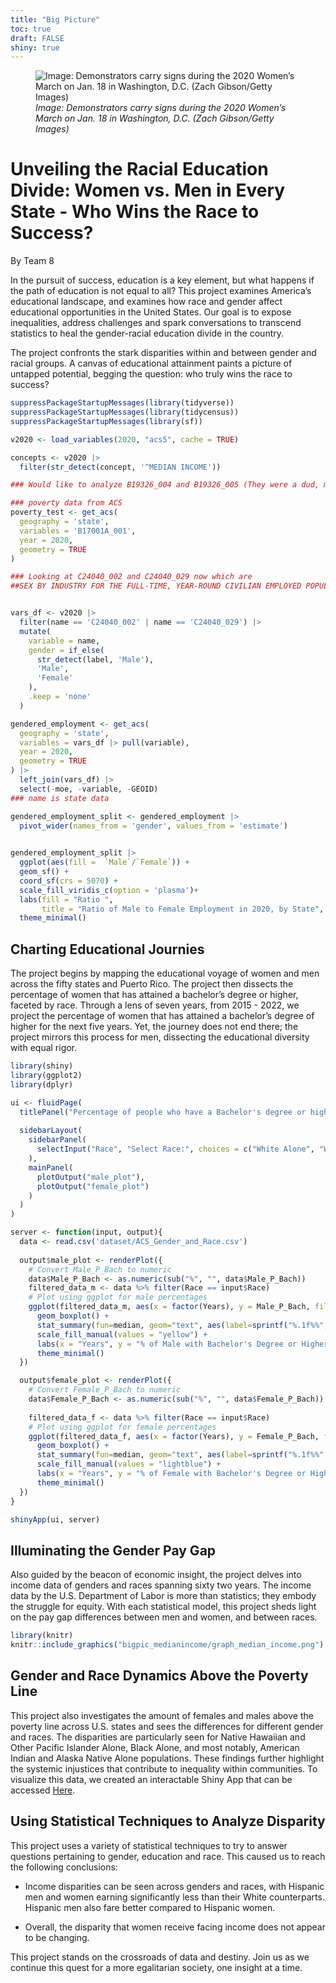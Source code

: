 ```yaml
---
title: "Big Picture"
toc: true
draft: FALSE
shiny: true
---
```


![*Image: Demonstrators carry signs during the 2020 Women’s March on Jan. 18 in Washington, D.C. (Zach Gibson/Getty Images)*](https://www.pewresearch.org/wp-content/uploads/2020/07/FT_20.07.07_ActivismGender_feature.jpg)

# **Unveiling the Racial Education Divide: Women vs. Men in Every State - Who Wins the Race to Success?**

By Team 8

In the pursuit of success, education is a key element, but what happens if the path of education is not equal to all? This project examines America's educational landscape, and examines how race and gender affect educational opportunities in the United States. Our goal is to expose inequalities, address challenges and spark conversations to transcend statistics to heal the gender-racial education divide in the country.

The project confronts the stark disparities within and between gender and racial groups. A canvas of educational attainment paints a picture of untapped potential, begging the question: who truly wins the race to success?

```r

suppressPackageStartupMessages(library(tidyverse))
suppressPackageStartupMessages(library(tidycensus))
suppressPackageStartupMessages(library(sf))

v2020 <- load_variables(2020, "acs5", cache = TRUE)

concepts <- v2020 |>
  filter(str_detect(concept, '^MEDIAN INCOME'))

### Would like to analyze B19326_004 and B19326_005 (They were a dud, most likely skewed due to part-time workers)

### poverty data from ACS
poverty_test <- get_acs(
  geography = 'state',
  variables = 'B17001A_001',
  year = 2020,
  geometry = TRUE
)

### Looking at C24040_002 and C24040_029 now which are
##SEX BY INDUSTRY FOR THE FULL-TIME, YEAR-ROUND CIVILIAN EMPLOYED POPULATION 16 YEARS AND OVER for male and female


vars_df <- v2020 |>
  filter(name == 'C24040_002' | name == 'C24040_029') |>
  mutate(
    variable = name,
    gender = if_else(
      str_detect(label, 'Male'),
      'Male',
      'Female'
    ),
    .keep = 'none'
  )

gendered_employment <- get_acs(
  geography = 'state',
  variables = vars_df |> pull(variable),
  year = 2020,
  geometry = TRUE
) |> 
  left_join(vars_df) |>
  select(-moe, -variable, -GEOID) 
### name is state data

gendered_employment_split <- gendered_employment |>
  pivot_wider(names_from = 'gender', values_from = 'estimate')
  

gendered_employment_split |>
  ggplot(aes(fill =  `Male`/`Female`)) + 
  geom_sf() +
  coord_sf(crs = 5070) +
  scale_fill_viridis_c(option = 'plasma')+
  labs(fill = "Ratio ",
       title = "Ratio of Male to Female Employment in 2020, by State", caption= "Source: Cleaned American Community Survey Data") +
  theme_minimal()
```

## Charting Educational Journies

The project begins by mapping the educational voyage of women and men across the fifty states and Puerto Rico. The project then dissects the percentage of women that has attained a bachelor's degree or higher, faceted by race. Through a lens of seven years, from 2015 - 2022, we project the percentage of women that has attained a bachelor's degree of higher for the next five years. Yet, the journey does not end there; the project mirrors this process for men, dissecting the educational diversity with equal rigor.

```r
library(shiny)
library(ggplot2)
library(dplyr)

ui <- fluidPage(
  titlePanel("Percentage of people who have a Bachelor's degree or higher, by Gender and Race"),
  
  sidebarLayout(
    sidebarPanel(
      selectInput("Race", "Select Race:", choices = c("White Alone", "White alone, not Hispanic or Latino", "Black Alone", "American Indian or Alaska Native Alone", "Asian Alone", "Native Hawaiian and Other Pacific Islander Alone", "Some other race Alone", "Two or more races", "Hispanic or Latino Origin"))
    ),
    mainPanel(
      plotOutput("male_plot"),
      plotOutput("female_plot")
    )
  )
)

server <- function(input, output){
  data <- read.csv('dataset/ACS_Gender_and_Race.csv')
  
  output$male_plot <- renderPlot({
    # Convert Male_P_Bach to numeric
    data$Male_P_Bach <- as.numeric(sub("%", "", data$Male_P_Bach))
    filtered_data_m <- data %>% filter(Race == input$Race)
    # Plot using ggplot for male percentages
    ggplot(filtered_data_m, aes(x = factor(Years), y = Male_P_Bach, fill = Race)) +
      geom_boxplot() +
      stat_summary(fun=median, geom="text", aes(label=sprintf("%.1f%%", ..y..)), vjust=-1) + # Add median labels
      scale_fill_manual(values = "yellow") +  
      labs(x = "Years", y = "% of Male with Bachelor's Degree or Higher (median labelled)", fill = "Race", caption = "Source: Cleaned American Community Survey Data") +
      theme_minimal()    
  })

  output$female_plot <- renderPlot({
    # Convert Female_P_Bach to numeric
    data$Female_P_Bach <- as.numeric(sub("%", "", data$Female_P_Bach))
    
    filtered_data_f <- data %>% filter(Race == input$Race)
    # Plot using ggplot for female percentages
    ggplot(filtered_data_f, aes(x = factor(Years), y = Female_P_Bach, fill = Race)) +
      geom_boxplot() +
      stat_summary(fun=median, geom="text", aes(label=sprintf("%.1f%%", ..y..)), vjust=-1) + # Add median labels
      scale_fill_manual(values = "lightblue") +  
      labs(x = "Years", y = "% of Female with Bachelor's Degree or Higher (median labelled)", fill = "Race", caption = "Source: Cleaned American Community Survey Data") +
      theme_minimal()    
  })
}

shinyApp(ui, server)
```

## Illuminating the Gender Pay Gap

Also guided by the beacon of economic insight, the project delves into income data of genders and races spanning sixty two years. The income data by the U.S. Department of Labor is more than statistics; they embody the struggle for equity. With each statistical model, this project sheds light on the pay gap differences between men and women, and between races.

```r
library(knitr)
knitr::include_graphics("bigpic_medianincome/graph_median_income.png")
```

## Gender and Race Dynamics Above the Poverty Line

This project also investigates the amount of females and males above the poverty line across U.S. states and sees the differences for different gender and races. The disparities are particularly seen for Native Hawaiian and Other Pacific Islander Alone, Black Alone, and most notably, American Indian and Alaska Native Alone populations. These findings further highlight the systemic injustices that contribute to inequality within communities. To visualize this data, we created an interactable Shiny App that can be accessed [Here](https://dylonth.shinyapps.io/final/).

## Using Statistical Techniques to Analyze Disparity
This project uses a variety of statistical techniques to try to answer questions pertaining to gender, education and race. This caused us to reach the following conclusions:

  - Income disparities can be seen across genders and races, with Hispanic men and women earning significantly less than their White counterparts. Hispanic men also fare better compared to Hispanic women. 
  
- Overall, the disparity that women receive facing income does not appear to be changing.


This project stands on the crossroads of data and destiny. Join us as we continue this quest for a more egalitarian society, one insight at a time.
